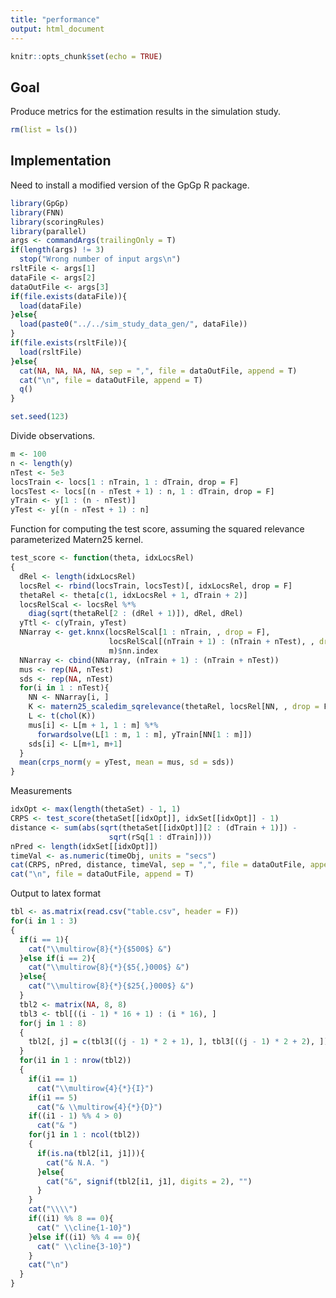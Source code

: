 ```yaml
---
title: "performance"
output: html_document
---
```


```r
knitr::opts_chunk$set(echo = TRUE)
```

## Goal

Produce metrics for the estimation results in the simulation study.

```r
rm(list = ls())
```

## Implementation

Need to install a modified version of the GpGp R package.
```r
library(GpGp)
library(FNN)
library(scoringRules)
library(parallel)
args <- commandArgs(trailingOnly = T)
if(length(args) != 3)
  stop("Wrong number of input args\n")
rsltFile <- args[1]
dataFile <- args[2]
dataOutFile <- args[3]
if(file.exists(dataFile)){
  load(dataFile)
}else{
  load(paste0("../../sim_study_data_gen/", dataFile))
}
if(file.exists(rsltFile)){
  load(rsltFile)  
}else{
  cat(NA, NA, NA, NA, sep = ",", file = dataOutFile, append = T)
  cat("\n", file = dataOutFile, append = T)
  q()
}

set.seed(123)
```

Divide observations.
```r
m <- 100
n <- length(y)
nTest <- 5e3
locsTrain <- locs[1 : nTrain, 1 : dTrain, drop = F]
locsTest <- locs[(n - nTest + 1) : n, 1 : dTrain, drop = F]
yTrain <- y[1 : (n - nTest)]
yTest <- y[(n - nTest + 1) : n]
```

Function for computing the test score, assuming the squared relevance parameterized Matern25 kernel.
```r
test_score <- function(theta, idxLocsRel)
{
  dRel <- length(idxLocsRel)
  locsRel <- rbind(locsTrain, locsTest)[, idxLocsRel, drop = F]
  thetaRel <- theta[c(1, idxLocsRel + 1, dTrain + 2)]
  locsRelScal <- locsRel %*% 
    diag(sqrt(thetaRel[2 : (dRel + 1)]), dRel, dRel)
  yTtl <- c(yTrain, yTest)
  NNarray <- get.knnx(locsRelScal[1 : nTrain, , drop = F],
                      locsRelScal[(nTrain + 1) : (nTrain + nTest), , drop = F], 
                      m)$nn.index
  NNarray <- cbind(NNarray, (nTrain + 1) : (nTrain + nTest))
  mus <- rep(NA, nTest)
  sds <- rep(NA, nTest)
  for(i in 1 : nTest){
    NN <- NNarray[i, ]
    K <- matern25_scaledim_sqrelevance(thetaRel, locsRel[NN, , drop = F])
    L <- t(chol(K))
    mus[i] <- L[m + 1, 1 : m] %*% 
      forwardsolve(L[1 : m, 1 : m], yTrain[NN[1 : m]])
    sds[i] <- L[m+1, m+1]
  }
  mean(crps_norm(y = yTest, mean = mus, sd = sds))
}
```

Measurements
```r
idxOpt <- max(length(thetaSet) - 1, 1)
CRPS <- test_score(thetaSet[[idxOpt]], idxSet[[idxOpt]] - 1)
distance <- sum(abs(sqrt(thetaSet[[idxOpt]][2 : (dTrain + 1)]) - 
                      sqrt(rSq[1 : dTrain])))
nPred <- length(idxSet[[idxOpt]])
timeVal <- as.numeric(timeObj, units = "secs")
cat(CRPS, nPred, distance, timeVal, sep = ",", file = dataOutFile, append = T)
cat("\n", file = dataOutFile, append = T)
```

Output to latex format
```r
tbl <- as.matrix(read.csv("table.csv", header = F))
for(i in 1 : 3)
{
  if(i == 1){
    cat("\\multirow{8}{*}{$500$} &")
  }else if(i == 2){
    cat("\\multirow{8}{*}{$5{,}000$} &")
  }else{
    cat("\\multirow{8}{*}{$25{,}000$} &")
  }
  tbl2 <- matrix(NA, 8, 8)
  tbl3 <- tbl[((i - 1) * 16 + 1) : (i * 16), ]
  for(j in 1 : 8)
  {
    tbl2[, j] = c(tbl3[((j - 1) * 2 + 1), ], tbl3[((j - 1) * 2 + 2), ])
  }
  for(i1 in 1 : nrow(tbl2))
  {
    if(i1 == 1)
      cat("\\multirow{4}{*}{I}")
    if(i1 == 5)
      cat("& \\multirow{4}{*}{D}")
    if((i1 - 1) %% 4 > 0)
      cat("& ")
    for(j1 in 1 : ncol(tbl2))
    {
      if(is.na(tbl2[i1, j1])){
        cat("& N.A. ")
      }else{
        cat("&", signif(tbl2[i1, j1], digits = 2), "")
      }
    }
    cat("\\\\")
    if((i1) %% 8 == 0){
      cat(" \\cline{1-10}")
    }else if((i1) %% 4 == 0){
      cat(" \\cline{3-10}")
    }
    cat("\n")
  }
}
```








